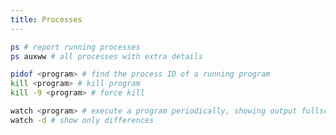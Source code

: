 ```yaml
---
title: Processes
---
```


```bash
ps # report running processes
ps auxww # all processes with extra details

pidof <program> # find the process ID of a running program
kill <program> # kill program
kill -9 <program> # force kill

watch <program> # execute a program periodically, showing output fullscreen
watch -d # show only differences
```
